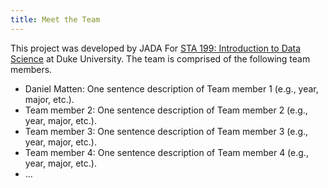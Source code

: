 ```yaml
---
title: Meet the Team
---
```


This project was developed by JADA For [STA 199: Introduction to Data Science](https://sta199-f24.github.io/) at Duke University.
The team is comprised of the following team members.

-   Daniel Matten: One sentence description of Team member 1 (e.g., year, major, etc.).
-   Team member 2: One sentence description of Team member 2 (e.g., year, major, etc.).
-   Team member 3: One sentence description of Team member 3 (e.g., year, major, etc.).
-   Team member 4: One sentence description of Team member 4 (e.g., year, major, etc.).
-   ...
